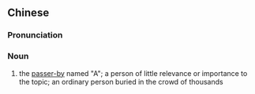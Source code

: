 ==Chinese==
{{zh-forms|type=21}}

===Pronunciation===
{{zh-pron
|m=lùrénjiǎ
|cat=n
}}

===Noun===
{{zh-noun}}

# the [[passer-by]] named "A"; a person of little relevance or importance to the topic; an ordinary person buried in the crowd of thousands